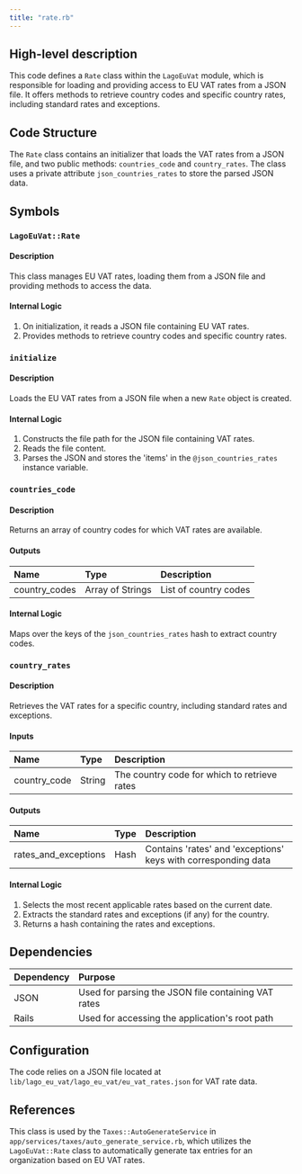 ```yaml
---
title: "rate.rb"
---
```


## High-level description
This code defines a `Rate` class within the `LagoEuVat` module, which is responsible for loading and providing access to EU VAT rates from a JSON file. It offers methods to retrieve country codes and specific country rates, including standard rates and exceptions.

## Code Structure
The `Rate` class contains an initializer that loads the VAT rates from a JSON file, and two public methods: `countries_code` and `country_rates`. The class uses a private attribute `json_countries_rates` to store the parsed JSON data.

## Symbols

### `LagoEuVat::Rate`
#### Description
This class manages EU VAT rates, loading them from a JSON file and providing methods to access the data.

#### Internal Logic
1. On initialization, it reads a JSON file containing EU VAT rates.
2. Provides methods to retrieve country codes and specific country rates.

### `initialize`
#### Description
Loads the EU VAT rates from a JSON file when a new `Rate` object is created.

#### Internal Logic
1. Constructs the file path for the JSON file containing VAT rates.
2. Reads the file content.
3. Parses the JSON and stores the 'items' in the `@json_countries_rates` instance variable.

### `countries_code`
#### Description
Returns an array of country codes for which VAT rates are available.

#### Outputs
| Name | Type | Description |
|:-----|:-----|:------------|
| country_codes | Array of Strings | List of country codes |

#### Internal Logic
Maps over the keys of the `json_countries_rates` hash to extract country codes.

### `country_rates`
#### Description
Retrieves the VAT rates for a specific country, including standard rates and exceptions.

#### Inputs
| Name | Type | Description |
|:-----|:-----|:------------|
| country_code | String | The country code for which to retrieve rates |

#### Outputs
| Name | Type | Description |
|:-----|:-----|:------------|
| rates_and_exceptions | Hash | Contains 'rates' and 'exceptions' keys with corresponding data |

#### Internal Logic
1. Selects the most recent applicable rates based on the current date.
2. Extracts the standard rates and exceptions (if any) for the country.
3. Returns a hash containing the rates and exceptions.

## Dependencies
| Dependency | Purpose |
|:-----------|:--------|
| JSON | Used for parsing the JSON file containing VAT rates |
| Rails | Used for accessing the application's root path |

## Configuration
The code relies on a JSON file located at `lib/lago_eu_vat/lago_eu_vat/eu_vat_rates.json` for VAT rate data.

## References
This class is used by the `Taxes::AutoGenerateService` in `app/services/taxes/auto_generate_service.rb`, which utilizes the `LagoEuVat::Rate` class to automatically generate tax entries for an organization based on EU VAT rates.